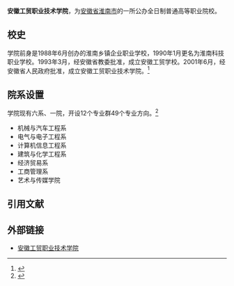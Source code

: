 {{Infobox University
|Name        = 安徽工贸职业技术学院
|EnglishName  = 
|image       = 
|Motto       = 
|Established = 1988年
|Type        = 公办
|President   = 姚多忠
|Location    = {{PRC}}[[安徽省|安徽省]][[淮南市|淮南市]][[田家庵区|田家庵区]]国庆西路199号
|Campus      = 市区
|Area        = 1400余[[亩|亩]]
|Department  = 
|Faculty             = 近500人
|Professor           = 
|Associate Professor = 
|Assistant Professor = 
|Lecturer            = 
|Student             = 8000余人
|Undergraduate       = 
|Postgraduate        = 
|Affiliations  = [[安徽省教育厅|安徽省教育厅]]
|Website             = http://www.ahgmedu.cn/
|Celebration         = 
}}
'''安徽工贸职业技术学院'''，为[[安徽省|安徽省]][[淮南市|淮南市]]的一所公办全日制普通高等职业院校。

== 校史 ==
学院前身是1988年6月创办的淮南乡镇企业职业学校，1990年1月更名为淮南科技职业学校。1993年3月，经安徽省教委批准，成立安徽工贸学校。2001年6月，经安徽省人民政府批准，成立安徽工贸职业技术学院。<ref>{{Cite web |url=http://www.ahgmedu.cn/about/?10.html |title=学院沿革 |access-date=2016-07-26 |archive-date=2020-05-11 |archive-url=https://web.archive.org/web/20200511061907/http://www.ahgmedu.cn/about/?10.html |dead-url=yes }}</ref>

== 院系设置 ==
学院现有六系、一院，开设12个专业群49个专业方向。<ref>{{Cite web |url=http://www.ahgmedu.cn/about/?9.html |title=学院简介 |access-date=2016-07-26 |archive-date=2020-05-11 |archive-url=https://web.archive.org/web/20200511061838/http://www.ahgmedu.cn/about/?9.html |dead-url=yes }}</ref>
*机械与汽车工程系
*电气与电子工程系
*计算机信息工程系
*建筑与化学工程系
*经济贸易系
*工商管理系
*艺术与传媒学院

== 引用文献 ==
<references/>

== 外部链接 ==
*[http://www.ahgmedu.cn/ 安徽工贸职业技术学院] {{Wayback|url=http://www.ahgmedu.cn/ |date=20200105133448 }}

{{安徽高等院校}}